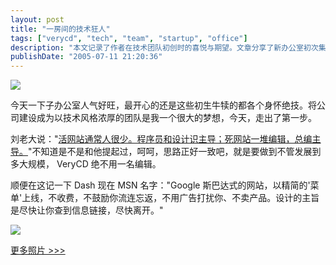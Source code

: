 ```yaml
---
layout: post
title: "一房间的技术狂人"
tags: ["verycd", "tech", "team", "startup", "office"]
description: "本文记录了作者在技术团队初创时的喜悦与期望。文章分享了新办公室初次集结的景象，表达了作者将公司打造成具有浓厚技术风格团队的愿景。作者引用了刘老大关于“活网站由程序员和设计师主导，死网站由编辑主导”的观点，并强调 VeryCD 坚持不雇用编辑的运营理念。文章还记录了作者对 Google 风格“斯巴达式”网站的赞赏，并附有办公室照片记录团队建设的第一步。"
publishDate: "2005-07-11 21:20:36"
---
```


[![](https://farm1.staticflickr.com/22/25177975_9110d5a8ee_m.jpg)](http://www.flickr.com/photos/dashhuang/25177975/)

今天一下子办公室人气好旺，最开心的还是这些初生牛犊的都各个身怀绝技。将公司建设成为以技术风格浓厚的团队是我一个很大的梦想，今天，走出了第一步。

刘老大说："[活网站通常人很少。程序员和设计识主导；死网站一堆编辑，总编主导。](http://blog.donews.com/liuren/archive/2005/07/06/456030.aspx)"不知道是不是和他提起过，呵呵，思路正好一致吧，就是要做到不管发展到多大规模， VeryCD 绝不用一名编辑。

顺便在这记一下 Dash 现在 MSN 名字："Google 斯巴达式的网站，以精简的'菜单'上线，不收费，不鼓励你流连忘返，不用广告打扰你、不卖产品。设计的主旨是尽快让你查到信息链接，尽快离开。"

[![](https://farm1.staticflickr.com/23/25188948_c28cdac4a2.jpg?v=0)](http://www.flickr.com/photos/dashhuang/25188948/)

[更多照片 >>>](http://www.flickr.com/photos/dashhuang/tags/office/)

